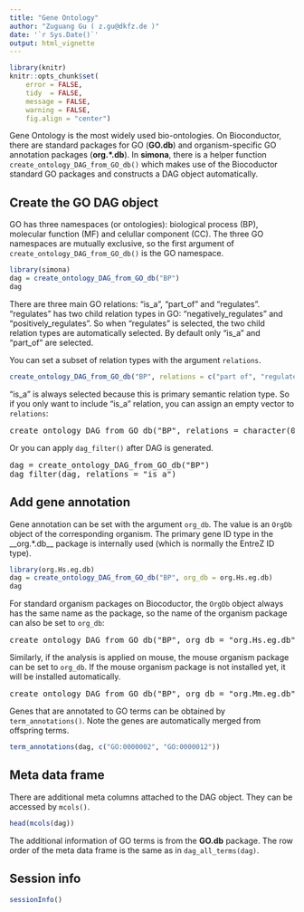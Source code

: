 ```yaml
---
title: "Gene Ontology"
author: "Zuguang Gu ( z.gu@dkfz.de )"
date: '`r Sys.Date()`'
output: html_vignette
---
```


```r
library(knitr)
knitr::opts_chunk$set(
    error = FALSE,
    tidy  = FALSE,
    message = FALSE,
    warning = FALSE,
    fig.align = "center")
```


Gene Ontology is the most widely used bio-ontologies. On Bioconductor, there
are standard packages for GO (**GO.db**) and organism-specific GO annotation packages
(**org.\*.db**). In **simona**, there is a helper function
`create_ontology_DAG_from_GO_db()` which makes use of the Biocoductor standard
GO packages and constructs a DAG object automatically.

## Create the GO DAG object

GO has three namespaces (or ontologies): biological process (BP), molecular
function (MF) and celullar component (CC). The three GO namespaces are
mutually exclusive, so the first argument of
`create_ontology_DAG_from_GO_db()` is the GO namespace.

```r
library(simona)
dag = create_ontology_DAG_from_GO_db("BP")
dag
```

There are three main GO relations: "is_a", "part_of" and "regulates".
"regulates" has two child relation types in GO: "negatively_regulates" and
"positively_regulates". So when "regulates" is selected, the two child
relation types are automatically selected. By default only "is_a" and "part_of" are selected.

You can set a subset of relation types with the argument `relations`.

```r
create_ontology_DAG_from_GO_db("BP", relations = c("part of", "regulates"))  # "part_of" is also OK
```

"is_a" is always selected because this is primary semantic relation type. So
if you only want to include "is_a" relation, you can assign an empty vector to
`relations`:

<pre class="r">
create_ontology_DAG_from_GO_db("BP", relations = character(0)) # or NULL, NA
</pre>

Or you can apply `dag_filter()` after DAG is generated.

<pre class="r">
dag = create_ontology_DAG_from_GO_db("BP")
dag_filter(dag, relations = "is_a")
</pre>

## Add gene annotation

Gene annotation can be set with the argument `org_db`. The value is an
`OrgDb` object of the corresponding organism. The primary gene ID type in the __org.*.db__
package is internally used (which is normally the EntreZ ID type).

```r
library(org.Hs.eg.db)
dag = create_ontology_DAG_from_GO_db("BP", org_db = org.Hs.eg.db)
dag
```

For standard organism packages on Biocoductor, the `OrgDb` object always has
the same name as the package, so the name of the organism package can also be
set to `org_db`:

<pre class="r">
create_ontology_DAG_from_GO_db("BP", org_db = "org.Hs.eg.db")
</pre>

Similarly, if the analysis is applied on mouse, the mouse organism package can
be set to `org_db`. If the mouse organism package is not installed yet, it
will be installed automatically.

<pre class="r">
create_ontology_DAG_from_GO_db("BP", org_db = "org.Mm.eg.db")
</pre>

Genes that are annotated to GO terms can be obtained by `term_annotations()`. Note
the genes are automatically merged from offspring terms.

```r
term_annotations(dag, c("GO:0000002", "GO:0000012"))
```

## Meta data frame

There are additional meta columns attached to the DAG object. They can be accessed by `mcols()`.

```r
head(mcols(dag))
```

The additional information of GO terms is from the **GO.db** package. The row
order of the meta data frame is the same as in `dag_all_terms(dag)`.


## Session info

```r
sessionInfo()
```



<script src="jquery.min.js"></script>
<script src="jquery.sticky.js"></script>
<script>
$(document).ready(function(){
    $("#TOC").sticky({
        topSpacing: 0,
        zIndex:1000    
    })
    $("#TOC").on("sticky-start", function() {

        $("<p style='font-size:1.2em; padding-left:4px;'><a id='TOC-click'>Table of Content</a></p>").insertBefore($("#TOC ul:first-child"));
        $("#TOC-click").hover(function() {
            $(this).css("color", "#0033dd").css("cursor", "pointer");
            $("#TOC").children().first().next().show();
            $("#TOC").hover(function() {
                $(this).children().first().next().show();
            }, function() {
                $(this).children().first().next().hide();
                $("body").off("hover", "#TOC");
            })
        }, function() {
            $(this).css("color", "#0033dd");
        })
        $("#TOC").children().first().next().hide();

    })
    $("#TOC").on("sticky-end", function() {
        $("#TOC").children().first().remove();
        $("#TOC").children().first().show();
    })
});
</script>


